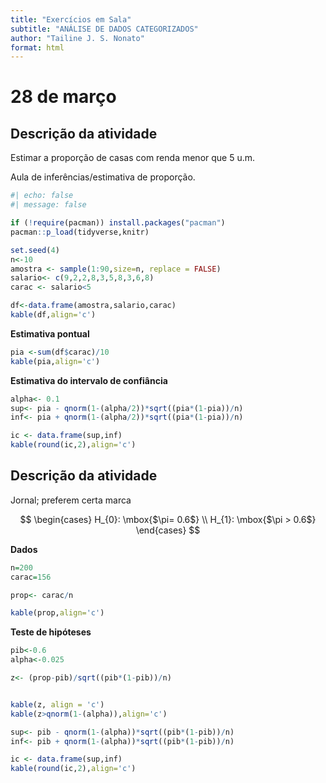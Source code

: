 ```yaml
---
title: "Exercícios em Sala"
subtitle: "ANÁLISE DE DADOS CATEGORIZADOS"
author: "Tailine J. S. Nonato"
format: html
---
```


# 28 de março
## Descrição da atividade 
Estimar a proporção de casas com renda menor que 5 u.m. 

Aula de inferências/estimativa de proporção.


```r
#| echo: false
#| message: false

if (!require(pacman)) install.packages("pacman")
pacman::p_load(tidyverse,knitr)
```

```r
set.seed(4)
n<-10
amostra <- sample(1:90,size=n, replace = FALSE)
salario<- c(9,2,2,8,3,5,8,3,6,8)
carac <- salario<5

df<-data.frame(amostra,salario,carac)
kable(df,align='c')
```

**Estimativa pontual**
```r
pia <-sum(df$carac)/10
kable(pia,align='c')
```

**Estimativa do intervalo de confiância**
```r
alpha<- 0.1
sup<- pia - qnorm(1-(alpha/2))*sqrt((pia*(1-pia))/n)
inf<- pia + qnorm(1-(alpha/2))*sqrt((pia*(1-pia))/n)

ic <- data.frame(sup,inf)
kable(round(ic,2),align='c')
```

## Descrição da atividade

Jornal; preferem certa marca

$$
\begin{cases}
H_{0}: \mbox{$\pi= 0.6$} \\
H_{1}: \mbox{$\pi > 0.6$}
\end{cases}
$$


**Dados**
```r
n=200
carac=156

prop<- carac/n

kable(prop,align='c')
```

**Teste de hipóteses**
```r
pib<-0.6
alpha<-0.025

z<- (prop-pib)/sqrt((pib*(1-pib))/n)


kable(z, align = 'c')
kable(z>qnorm(1-(alpha)),align='c')
```

```r

sup<- pib - qnorm(1-(alpha))*sqrt((pib*(1-pib))/n)
inf<- pib + qnorm(1-(alpha))*sqrt((pib*(1-pib))/n)

ic <- data.frame(sup,inf)
kable(round(ic,2),align='c')
```